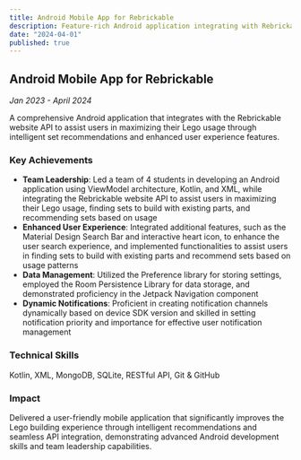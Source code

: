 ```yaml
---
title: Android Mobile App for Rebrickable
description: Feature-rich Android application integrating with Rebrickable API to help users maximize their Lego usage, built with modern Android architecture and enhanced user experience design.
date: "2024-04-01"
published: true
---
```


## Android Mobile App for Rebrickable

*Jan 2023 - April 2024*

A comprehensive Android application that integrates with the Rebrickable website API to assist users in maximizing their Lego usage through intelligent set recommendations and enhanced user experience features.

### Key Achievements

- **Team Leadership**: Led a team of 4 students in developing an Android application using ViewModel architecture, Kotlin, and XML, while integrating the Rebrickable website API to assist users in maximizing their Lego usage, finding sets to build with existing parts, and recommending sets based on usage
- **Enhanced User Experience**: Integrated additional features, such as the Material Design Search Bar and interactive heart icon, to enhance the user search experience, and implemented functionalities to assist users in finding sets to build with existing parts and recommend sets based on usage patterns
- **Data Management**: Utilized the Preference library for storing settings, employed the Room Persistence Library for data storage, and demonstrated proficiency in the Jetpack Navigation component
- **Dynamic Notifications**: Proficient in creating notification channels dynamically based on device SDK version and skilled in setting notification priority and importance for effective user notification management

### Technical Skills
Kotlin, XML, MongoDB, SQLite, RESTful API, Git & GitHub

### Impact
Delivered a user-friendly mobile application that significantly improves the Lego building experience through intelligent recommendations and seamless API integration, demonstrating advanced Android development skills and team leadership capabilities.
